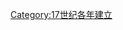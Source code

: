 {{estcat|161|7|1609|1620}}
{{Commons cat|1617 establishments}}
[[Category:17世纪各年建立|Category:17世纪各年建立]]